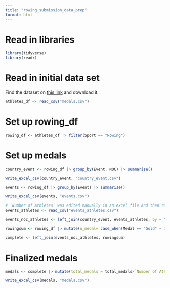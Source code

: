 ```yaml
---
title: "rowing_submission_data_prep"
format: html
---
```


# Read in libraries

```r
library(tidyverse)
library(readr)
```

# Read in initial data set

Find the dataset on [this link](https://www.kaggle.com/datasets/heesoo37/120-years-of-olympic-history-athletes-and-results?resource=download) and download it. 

```r
athletes_df <- read_csv("medals.csv")
```

# Set up rowing_df

```r
rowing_df <- athletes_df |> filter(Sport == "Rowing")
```

# Set up medals

```r
country_event <- rowing_df |> group_by(Event, NOC) |> summarise()
```

```r
write_excel_csv(country_event, "country_event.csv")
```

```r
events <- rowing_df |> group_by(Event) |> summarise()
```

```r
write_excel_csv(events, "events.csv")
```

```r
# `Number of Athletes` was edited manually in an excel file and then read back in a csv file
events_athletes <- read_csv("events_athletes.csv")
```

```r
events_noc_athletes <- left_join(country_event, events_athletes, by = "Event")
```

```r
rowingsum <- rowing_df |> mutate(n_medal= case_when(Medal == "Gold" ~ 1, Medal == "Silver" ~ 1, Medal == "Bronze" ~ 1, is.na(Medal) ~ 0)) |> mutate(n_point= case_when(Medal == "Gold" ~ 3, Medal == "Silver" ~ 2, Medal == "Bronze" ~ 1, is.na(Medal) ~ 0)) |> group_by(NOC) |> summarise(total_medals = sum(n_medal), total_points = sum(n_point))
```

```r
complete <- left_join(events_noc_athletes, rowingsum)
```

# Finalized medals

```r
medals <- complete |> mutate(total_medals = total_medals/`Number of Athletes`, total_points = total_points/`Number of Athletes`)
```

```r
write_excel_csv(medals, "medals.csv")
```
